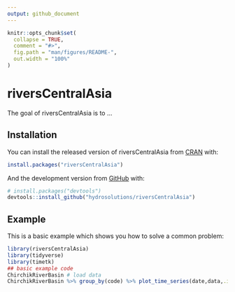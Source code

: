 ```yaml
---
output: github_document
---
```


<!-- README.md is generated from README.Rmd. Please edit that file -->

```r
knitr::opts_chunk$set(
  collapse = TRUE,
  comment = "#>",
  fig.path = "man/figures/README-",
  out.width = "100%"
)
```

# riversCentralAsia

<!-- badges: start -->
<!-- badges: end -->

The goal of riversCentralAsia is to ...

## Installation

You can install the released version of riversCentralAsia from [CRAN](https://CRAN.R-project.org) with:

``` r
install.packages("riversCentralAsia")
```

And the development version from [GitHub](https://github.com/) with:

``` r
# install.packages("devtools")
devtools::install_github("hydrosolutions/riversCentralAsia")
```
## Example

This is a basic example which shows you how to solve a common problem:

```r
library(riversCentralAsia)
library(tidyverse)
library(timetk)
## basic example code
ChirchikRiverBasin # load data
ChirchikRiverBasin %>% group_by(code) %>% plot_time_series(date,data,.interactive = FALSE,.facet_ncol = 2,.smooth = FALSE)
```

